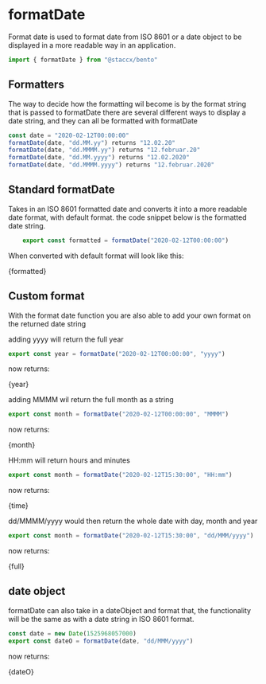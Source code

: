 
<Meta title="Formatting|Date/formatDate" component={formatDate}/>

# formatDate
Format date is used to format date from ISO 8601 or a date object to be displayed in a more readable way in an application.


```javascript
import { formatDate } from "@staccx/bento"
```

## Formatters 
The way to decide how the formatting wil become is by the format string that is passed to formatDate
there are several different ways to display a date string, and they can all be formatted with formatDate
```javascript
const date = "2020-02-12T00:00:00"
formatDate(date, "dd.MM.yy") returns "12.02.20"
formatDate(date, "dd.MMMM.yy") returns "12.februar.20"
formatDate(date, "dd.MM.yyyy") returns "12.02.2020"
formatDate(date, "dd.MMMM.yyyy") returns "12.februar.2020"
```



## Standard formatDate
Takes in an ISO 8601 formatted date and converts it into a more readable date format, with default format.
the code snippet below is the formatted date string.

```javascript
    export const formatted = formatDate("2020-02-12T00:00:00")
```

When converted with default format will look like this:


  <Story name="Standard">
   <p>{formatted}</p>
  </Story>
  


## Custom format

With the format date function you are also able to add your own format on the returned date string

adding yyyy will return the full year
```javascript
export const year = formatDate("2020-02-12T00:00:00", "yyyy")
```
now returns:


  <Story name="Custom format">
   <p>{year}</p>
  </Story>


adding MMMM wil return the full month as a string
```javascript
export const month = formatDate("2020-02-12T00:00:00", "MMMM")
```

now returns:


  <Story name="format month">
   <p>{month}</p>
  </Story>
  


HH:mm will return hours and minutes

```javascript
export const month = formatDate("2020-02-12T15:30:00", "HH:mm")
```

now returns:


  <Story name="format time">
   <p>{time}</p>
  </Story>  
  


dd/MMMM/yyyy would then return the whole date with day, month and year
```javascript
export const month = formatDate("2020-02-12T15:30:00", "dd/MMM/yyyy")
```

now returns:


  <Story name="common">
   <p>{full}</p>
  </Story>  
  

## date object
formatDate can also take in a dateObject and format that, the functionality will be the same as with 
a date string in ISO 8601 format.

```javascript
const date = new Date(1525968057000)
export const dateO = formatDate(date, "dd/MMM/yyyy")
```

now returns:



  <Story name="date object">
   <p>{dateO}</p>
  </Story>  
  
